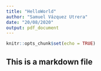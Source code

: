 ```yaml
---
title: "HelloWorld"
author: "Samuel Vázquez Utrera"
date: "20/08/2020"
output: pdf_document
---
```


```r
knitr::opts_chunk$set(echo = TRUE)
```
## This is a markdown file
